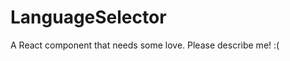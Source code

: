 
<Meta title="@flapjs/util/localization/components/LanguageSelector"
    component={LanguageSelector}/>

# LanguageSelector

A React component that needs some love. Please describe me! :(

<Props of={LanguageSelector}/>


